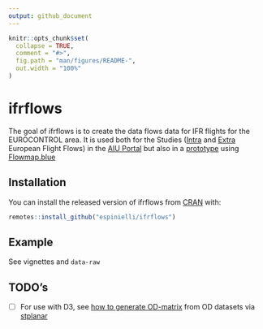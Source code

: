 ```yaml
---
output: github_document
---
```


<!-- README.md is generated from README.Rmd. Please edit that file -->

```r
knitr::opts_chunk$set(
  collapse = TRUE,
  comment = "#>",
  fig.path = "man/figures/README-",
  out.width = "100%"
)
```

# ifrflows

<!-- badges: start -->
<!-- badges: end -->

The goal of ifrflows is to create the data flows data for IFR flights for the EUROCONTROL area.
It is used both for the Studies ([Intra](https://ansperformance.eu/study/flows-intra/) and
[Extra](https://ansperformance.eu/study/flows-extra/) European Flight Flows) in the 
[AIU Portal](https://ansperformance.eu/) but also in a [prototype](fmb) using 
[Flowmap.blue](https://flowmap.blue/)

[fmb]: <https://flowmap.blue/19mCVbGW943x-xx7zompIrw2bPnyXAq-T8HsupbW4NHQ/0db2dd9?v=50.266966,22.067891,4.04,0,0&a=0&as=1&b=1&bo=75&c=0&ca=0&cz=2&d=0&fe=1&lt=1&lfm=ALL&t=20200301T000000,20200804T000000&col=Default&f=50>


## Installation

You can install the released version of ifrflows from [CRAN](https://CRAN.R-project.org) with:

``` r
remotes::install_github("espinielli/ifrflows")
```

## Example

See vignettes and `data-raw`

## TODO's

* [ ] For use with D3, see [how to generate OD-matrix][odmatrix] from OD datasets via [stplanar][stp]


[odmatrix]: <https://docs.ropensci.org/stplanr/articles/stplanr-od.html>
[stp]: <https://docs.ropensci.org/stplanr/>
